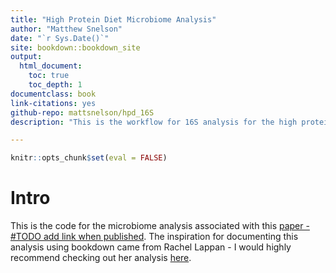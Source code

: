 ```yaml
--- 
title: "High Protein Diet Microbiome Analysis"
author: "Matthew Snelson"
date: "`r Sys.Date()`"
site: bookdown::bookdown_site
output:
  html_document:
    toc: true
    toc_depth: 1
documentclass: book
link-citations: yes
github-repo: mattsnelson/hpd_16S
description: "This is the workflow for 16S analysis for the high protein diet study"

---
```

```r
knitr::opts_chunk$set(eval = FALSE)
```

# Intro

This is the code for the microbiome analysis associated with this [paper - #TODO add link when published](). The inspiration for documenting this analysis using bookdown came from Rachel Lappan - I would highly recommend checking out her analysis [here](https://rachaellappan.github.io/VL-QIIME2-analysis/pre-processing-of-sequence-reads.html).
